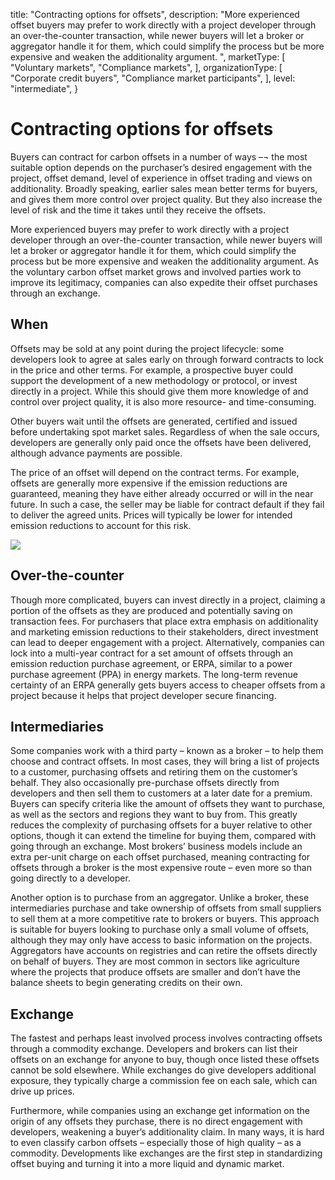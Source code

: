   title: "Contracting options for offsets",
  description: "More experienced offset buyers may prefer to work directly with a project developer through an over-the-counter transaction, while newer buyers will let a broker or aggregator handle it for them, which could simplify the process but be more expensive and weaken the additionality argument. ",
  marketType: [
    "Voluntary markets",
    "Compliance markets",
  ],
  organizationType: [
    "Corporate credit buyers",
    "Compliance market participants",
  ],
  level: "intermediate",
}

# Contracting options for offsets

Buyers can contract for carbon offsets in a number of ways –¬ the most suitable option depends on the purchaser’s desired engagement with the project, offset demand, level of experience in offset trading and views on additionality. Broadly speaking, earlier sales mean better terms for buyers, and gives them more control over project quality. But they also increase the level of risk and the time it takes until they receive the offsets. 

<KeyMessage>
More experienced buyers may prefer to work directly with a project developer through an over-the-counter transaction, while newer buyers will let a broker or aggregator handle it for them, which could simplify the process but be more expensive and weaken the additionality argument. As the voluntary carbon offset market grows and involved parties work to improve its legitimacy, companies can also expedite their offset purchases through an exchange.
</KeyMessage>

## When
Offsets may be sold at any point during the project lifecycle: some developers look to agree at sales early on through forward contracts to lock in the price and other terms. For example, a prospective buyer could support the development of a new methodology or protocol, or invest directly in a project. While this should give them more knowledge of and control over project quality, it is also more resource- and time-consuming. 

Other buyers wait until the offsets are generated, certified and issued before undertaking spot market sales. Regardless of when the sale occurs, developers are generally only paid once the offsets have been delivered, although advance payments are possible.

The price of an offset will depend on the contract terms. For example, offsets are generally more expensive if the emission reductions are guaranteed, meaning they have either already occurred or will in the near future. In such a case, the seller may be liable for contract default if they fail to deliver the agreed units. Prices will typically be lower for intended emission reductions to account for this risk.

<Image src="contracting-method-1.png" ratio={0} />

## Over-the-counter
Though more complicated, buyers can invest directly in a project, claiming a portion of the offsets as they are produced and potentially saving on transaction fees. For purchasers that place extra emphasis on additionality and marketing emission reductions to their stakeholders, direct investment can lead to deeper engagement with a project. Alternatively, companies can lock into a multi-year contract for a set amount of offsets through an emission reduction purchase agreement, or ERPA, similar to a power purchase agreement (PPA) in energy markets. The long-term revenue certainty of an ERPA generally gets buyers access to cheaper offsets from a project because it helps that project developer secure financing. 

## Intermediaries
Some companies work with a third party – known as a broker – to help them choose and contract offsets. In most cases, they will bring a list of projects to a customer, purchasing offsets and retiring them on the customer’s behalf. They also occasionally pre-purchase offsets directly from developers and then sell them to customers at a later date for a premium. Buyers can specify criteria like the amount of offsets they want to purchase, as well as the sectors and regions they want to buy from. This greatly reduces the complexity of purchasing offsets for a buyer relative to other options, though it can extend the timeline for buying them, compared with going through an exchange. Most brokers’ business models include an extra per-unit charge on each offset purchased, meaning contracting for offsets through a broker is the most expensive route – even more so than going directly to a developer. 

Another option is to purchase from an aggregator. Unlike a broker, these intermediaries purchase and take ownership of offsets from small suppliers to sell them at a more competitive rate to brokers or buyers. This approach is suitable for buyers looking to purchase only a small volume of offsets, although they may only have access to basic information on the projects. Aggregators have accounts on registries and can retire the offsets directly on behalf of buyers. They are most common in sectors like agriculture where the projects that produce offsets are smaller and don’t have the balance sheets to begin generating credits on their own.

## Exchange
The fastest and perhaps least involved process involves contracting offsets through a commodity exchange. Developers and brokers can list their offsets on an exchange for anyone to buy, though once listed these offsets cannot be sold elsewhere. While exchanges do give developers additional exposure, they typically charge a commission fee on each sale, which can drive up prices. 

Furthermore, while companies using an exchange get information on the origin of any offsets they purchase, there is no direct engagement with developers, weakening a buyer’s additionality claim. In many ways, it is hard to even classify carbon offsets – especially those of high quality – as a commodity. Developments like exchanges are the first step in standardizing offset buying and turning it into a more liquid and dynamic market.
